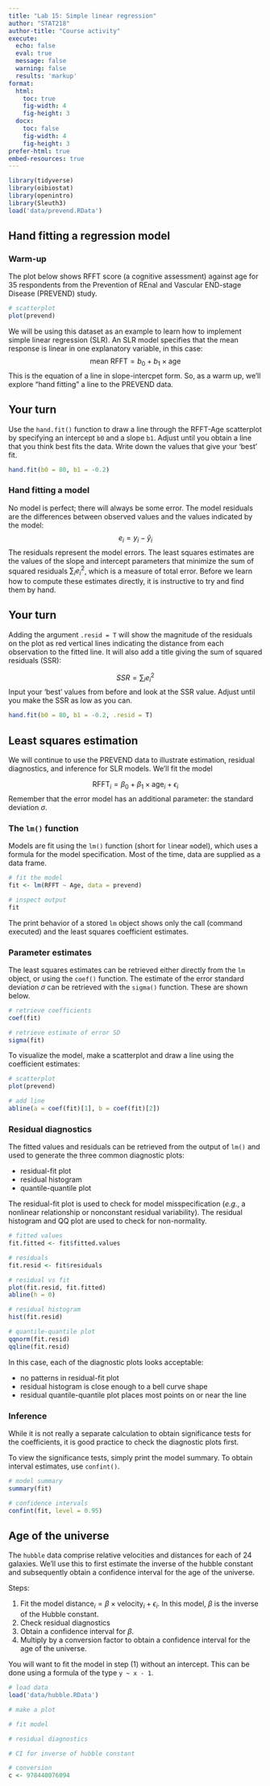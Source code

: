 ```yaml
---
title: "Lab 15: Simple linear regression"
author: "STAT218"
author-title: "Course activity"
execute: 
  echo: false
  eval: true
  message: false
  warning: false
  results: 'markup'
format: 
  html:
    toc: true
    fig-width: 4
    fig-height: 3
  docx:
    toc: false
    fig-width: 4
    fig-height: 3
prefer-html: true
embed-resources: true
---
```


```r
library(tidyverse)
library(oibiostat)
library(openintro)
library(Sleuth3)
load('data/prevend.RData')
```

## Hand fitting a regression model

### Warm-up

The plot below shows RFFT score (a cognitive assessment) against age for 35 respondents from the Prevention of REnal and Vascular END-stage Disease (PREVEND) study.

```r
# scatterplot
plot(prevend)
```

We will be using this dataset as an example to learn how to implement simple linear regression (SLR). An SLR model specifies that the mean response is linear in one explanatory variable, in this case:
$$\text{mean RFFT} = b_0 + b_1 \times\text{age}$$
This is the equation of a line in slope-intercpet form. So, as a warm up, we'll explore "hand fitting" a line to the PREVEND data.

::: callout-note
## Your turn

Use the `hand.fit()` function to draw a line through the RFFT-Age scatterplot by specifying an intercept `b0` and a slope `b1`. Adjust until you obtain a line that you think best fits the data. Write down the values that give your 'best' fit.

```r
hand.fit(b0 = 80, b1 = -0.2)
```
:::

### Hand fitting a model

No model is perfect; there will always be some error. The model residuals are the differences between observed values and the values indicated by the model:
$$e_i = y_i - \hat{y}_i$$
The residuals represent the model errors. The least squares estimates are the values of the slope and intercept parameters that minimize the sum of squared residuals $\sum_i e_i^2$, which is a measure of total error. Before we learn how to compute these estimates directly, it is instructive to try and find them by hand.

::: callout-note
## Your turn

Adding the argument `.resid = T` will show the magnitude of the residuals on the plot as red vertical lines indicating the distance from each observation to the fitted line. It will also add a title giving the sum of squared residuals (SSR):

$$SSR = \sum_i e_i^2$$
Input your 'best' values from before and look at the SSR value. Adjust until you make the SSR as low as you can.

```r
hand.fit(b0 = 80, b1 = -0.2, .resid = T)
```
:::

## Least squares estimation

We will continue to use the PREVEND data to illustrate estimation, residual diagnostics, and inference for SLR models. We'll fit the model

$$\text{RFFT}_i = \beta_0 + \beta_1 \times\text{age}_i + \epsilon_i$$
Remember that the error model has an additional parameter: the standard deviation $\sigma$.

### The `lm()` function

Models are fit using the `lm()` function (short for `l`inear `m`odel), which uses a formula for the model specification. Most of the time, data are supplied as a data frame.

```r
# fit the model
fit <- lm(RFFT ~ Age, data = prevend)

# inspect output
fit
```

The print behavior of a stored `lm` object shows only the call (command executed) and the least squares coefficient estimates. 

### Parameter estimates

The least squares estimates can be retrieved either directly from the `lm` object, or using the `coef()` function. The estimate of the error standard deviation $\sigma$ can be retrieved with the `sigma()` function. These are shown below.

```r
# retrieve coefficients
coef(fit)

# retrieve estimate of error SD
sigma(fit)
```

To visualize the model, make a scatterplot and draw a line using the coefficient estimates:
```r
# scatterplot
plot(prevend)

# add line
abline(a = coef(fit)[1], b = coef(fit)[2])
```

### Residual diagnostics

The fitted values and residuals can be retrieved from the output of `lm()` and used to generate the three common diagnostic plots:

- residual-fit plot
- residual histogram
- quantile-quantile plot

The residual-fit plot is used to check for model misspecification (*e.g.*, a nonlinear relationship or nonconstant residual variability). The residual histogram and QQ plot are used to check for non-normality.

```r
# fitted values
fit.fitted <- fit$fitted.values

# residuals
fit.resid <- fit$residuals

# residual vs fit
plot(fit.resid, fit.fitted)
abline(h = 0)

# residual histogram
hist(fit.resid)

# quantile-quantile plot
qqnorm(fit.resid)
qqline(fit.resid)
```

In this case, each of the diagnostic plots looks acceptable:

- no patterns in residual-fit plot
- residual histogram is close enough to a bell curve shape
- residual quantile-quantile plot places most points on or near the line

### Inference

While it is not really a separate calculation to obtain significance tests for the coefficients, it is good practice to check the diagnostic plots first.

To view the significance tests, simply print the model summary. To obtain interval estimates, use `confint()`.
```r
# model summary
summary(fit)

# confidence intervals
confint(fit, level = 0.95)
```

## Age of the universe

The `hubble` data comprise relative velocities and distances for each of 24 galaxies. We'll use this to first estimate the inverse of the hubble constant and subsequently obtain a confidence interval for the age of the universe.

Steps:

1. Fit the model $\text{distance}_i = \beta \times \text{velocity}_i + \epsilon_i$. In this model, $\beta$ is the inverse of the Hubble constant.
2. Check residual diagnostics
3. Obtain a confidence interval for $\beta$.
4. Multiply by a conversion factor to obtain a confidence interval for the age of the universe.

You will want to fit the model in step (1) without an intercept. This can be done using a formula of the type `y ~ x - 1`.

```r
# load data
load('data/hubble.RData')

# make a plot

# fit model

# residual diagnostics

# CI for inverse of hubble constant

# conversion
c <- 978440076094

```
